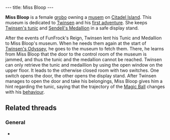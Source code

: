 ---
title: Miss Bloop
---

{{Infobox Character
 |image=Miss Bloop.jpg
 |race=grobo
 |gender=female
 |size=average
 |age=adult
 |magical=no
 |lba1=
 |lba2=yes
 |alignment=neutral
 |occupation=Museum Owner
 |requires=
 |amount=
 |fam1=
 |fam2=
 |planet=
 |island=
 |building=
}}

'''Miss Bloop''' is a female [[grobo]] owning a [[Miss Bloop's Private Museum|musem]] on [[Citadel Island]]. This museum is dedicated to [[Twinsen]] and his [[FunFrock's Reign|first adventure]]. She keeps [[Ancestral Tunic|Twinsen's tunic]] and [[Sendell's Medallion]] in a safe display stand.

After the events of FunFrock's Reign, Twinsen lent his Tunic and Medallion to Miss Bloop's museum. When he needs them again at the start of [[Twinsen's Odyssey]], he goes to the museum to fetch them. There, he learns from Miss Bloop that the door to the control room of the museum is jammed, and thus the tunic and the medallion cannot be reached. Twinsen can only retrieve the tunic and medaillion by using the open window on the upper floor. It leads to the otherwise closed room with two switches.
One switch opens the door, the other opens the display stand. After Twinsen manages to open the door and take his belongings, Miss Bloop gives him a hint regarding the tunic, saying that the trajectory of the [[Magic Ball]] changes with his [[behaviour]].

==Related threads==
===General===
* {{thread|id=7972|title=Families}}

<!-- remove these category links when they're all automated by categorizers...
[[Category:Citadel Island inhabitants]] -->